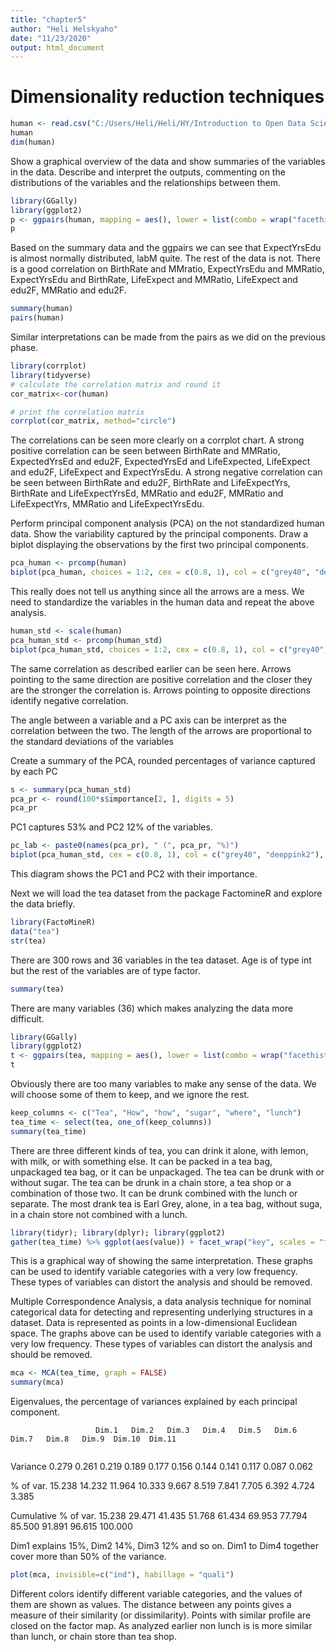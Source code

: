 ```yaml
---
title: "chapter5"
author: "Heli Helskyaho"
date: "11/23/2020"
output: html_document
---
```



# Dimensionality reduction techniques

```r
human <- read.csv("C:/Users/Heli/Heli/HY/Introduction to Open Data Science/Projects/IODS-project/data\\human2.csv", sep=",", dec = ".", header=TRUE)
human
dim(human)
```

Show a graphical overview of the data and show summaries of the variables in the data. Describe and interpret the outputs, commenting on the distributions of the variables and the relationships between them.
```r
library(GGally)
library(ggplot2)
p <- ggpairs(human, mapping = aes(), lower = list(combo = wrap("facethist", bins = 20)))
p
```

Based on the summary data and the ggpairs we can see that ExpectYrsEdu is almost normally distributed, labM quite. The rest of the data is not. There is a good correlation on BirthRate and MMratio, ExpectYrsEdu and MMRatio, ExpectYrsEdu and BirthRate, LifeExpect and MMRatio, LifeExpect and edu2F, MMRatio and edu2F. 
```r
summary(human)
pairs(human)
```

Similar interpretations can be made from the pairs as we did on the previous phase.

```r
library(corrplot)
library(tidyverse)
# calculate the correlation matrix and round it
cor_matrix<-cor(human) 

# print the correlation matrix
corrplot(cor_matrix, method="circle")
```

The correlations can be seen more clearly on a corrplot chart.
A strong positive correlation can be seen between BirthRate and MMRatio, ExpectedYrsEd and edu2F, ExpectedYrsEd and LifeExpected, LifeExpect and edu2F, LifeExpect and ExpectYrsEdu.
A strong negative correlation can be seen between BirthRate and edu2F, BirthRate and LifeExpectYrs, BirthRate and LifeExpectYrsEd, MMRatio and edu2F, MMRatio and LifeExpectYrs, MMRatio and LifeExpectYrsEdu.

Perform principal component analysis (PCA) on the not standardized human data.
Show the variability captured by the principal components. Draw a biplot displaying the observations by the first two principal components.

```r
pca_human <- prcomp(human)
biplot(pca_human, choices = 1:2, cex = c(0.8, 1), col = c("grey40", "deeppink2"))
```

This really does not tell us anything since all the arrows are a mess. We need to standardize the variables in the human data and repeat the above analysis.

```r
human_std <- scale(human)
pca_human_std <- prcomp(human_std)
biplot(pca_human_std, choices = 1:2, cex = c(0.8, 1), col = c("grey40", "deeppink2"))
```

The same correlation as described earlier can be seen here.
Arrows pointing to the same direction are positive correlation and the closer they are the stronger the correlation is. Arrows pointing to opposite directions identify negative correlation.

The angle between a variable and a PC axis can be interpret as the correlation between the two.
The length of the arrows are proportional to the standard deviations of the variables

Create a summary of the PCA, rounded percentages of variance captured by each PC

```r
s <- summary(pca_human_std)
pca_pr <- round(100*s$importance[2, ], digits = 5)
pca_pr
```

PC1 captures 53% and PC2 12% of the variables.

```r
pc_lab <- paste0(names(pca_pr), " (", pca_pr, "%)")
biplot(pca_human_std, cex = c(0.8, 1), col = c("grey40", "deeppink2"), xlab = pc_lab[1], ylab = pc_lab[2])
```

This diagram shows the PC1 and PC2 with their importance.

Next we will load the tea dataset from the package FactomineR and explore the data briefly.

```r
library(FactoMineR)
data("tea")
str(tea)
```

There are 300 rows and 36 variables in the tea dataset. Age is of type int but the rest of the variables are of type factor.

```r
summary(tea)
```

There are many variables (36) which makes analyzing the data more difficult.

```r
library(GGally)
library(ggplot2)
t <- ggpairs(tea, mapping = aes(), lower = list(combo = wrap("facethist", bins = 20)))
t
```

Obviously there are too many variables to make any sense of the data.
We will choose some of them to keep, and we ignore the rest.


```r
keep_columns <- c("Tea", "How", "how", "sugar", "where", "lunch")
tea_time <- select(tea, one_of(keep_columns))
summary(tea_time)
```

There are three different kinds of tea, you can drink it alone, with lemon, with milk, or with something else. It can 
be packed in a tea bag, unpackaged tea bag, or it can be unpackaged. The tea can be drunk with or without sugar. The 
tea can be drunk in a chain store, a tea shop or a combination of those two. It can be drunk combined with the lunch 
or separate. The most drank tea is Earl Grey, alone, in a tea bag, without suga, in a chain store not combined with a 
lunch.

```r
library(tidyr); library(dplyr); library(ggplot2)
gather(tea_time) %>% ggplot(aes(value)) + facet_wrap("key", scales = "free") + geom_bar() + theme(axis.text.x = element_text(angle = 45, hjust = 1, size = 8))
```

This is a graphical way of showing the same interpretation.
These graphs can be used to identify variable categories with a very low frequency. These types of variables can distort the analysis and should be removed.

Multiple Correspondence Analysis, a data analysis technique for nominal categorical data for detecting and representing underlying structures in a dataset. Data is represented as points in a low-dimensional Euclidean space.
The graphs above can be used to identify variable categories with a very low frequency. These types of variables can distort the analysis and should be removed.

```r
mca <- MCA(tea_time, graph = FALSE)
summary(mca)
```

Eigenvalues, the percentage of variances explained by each principal component.

                       
                       Dim.1   Dim.2   Dim.3   Dim.4   Dim.5   Dim.6   Dim.7   Dim.8   Dim.9  Dim.10  Dim.11
                       
Variance               0.279   0.261   0.219   0.189   0.177   0.156   0.144   0.141   0.117   0.087   0.062

% of var.             15.238  14.232  11.964  10.333   9.667   8.519   7.841   7.705   6.392   4.724   3.385

Cumulative % of var.  15.238  29.471  41.435  51.768  61.434  69.953  77.794  85.500  91.891  96.615 100.000


Dim1 explains 15%, Dim2 14%, Dim3 12% and so on. Dim1 to Dim4 together cover more than 50% of the variance.

```r
plot(mca, invisible=c("ind"), habillage = "quali")
```

Different colors identify different variable categories, and the values of them are shown as values.
The distance between any points gives a measure of their similarity (or dissimilarity). Points with similar profile are closed on the factor map. As analyzed earlier non lunch is is more similar than lunch, or chain store than tea shop.
